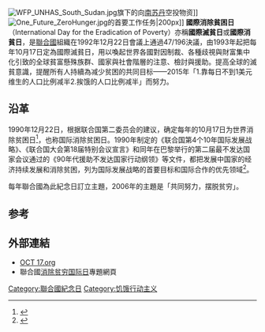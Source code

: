 [[File:WFP_UNHAS_South_Sudan.jpg|thumb]]旗下的{{le|联合国人道主义空运处|United Nations Humanitarian Air Service}}向[[南苏丹|南苏丹]]空投物资]]
[[File:One_Future_ZeroHunger.jpg|thumb]]的首要工作任务|200px]]
'''國際消除貧困日'''（International Day for the Eradication of Poverty）亦稱'''國際滅貧日'''或'''國際消貧日'''，是[[聯合國|聯合國]]組織在1992年12月22日會議上通過47/196決議，由1993年起把每年10月17日定為國際滅貧日，用以喚起世界各國對因制裁、各種歧視與財富集中化引致的全球貧富懸殊族群、國家與社會階層的注意、檢討與援助。提高全球的滅貧意識，提醒所有人持續為减少贫困的共同目标——2015年「1.靠每日不到1美元维生的人口比例减半2.挨饿的人口比例减半」而努力。

== 沿革 ==
1990年12月22日，{{le|第47届联合国大会|Forty-seventh session of the United Nations General Assembly}}根据联合国第二委员会的建议，确定每年的10月17日为世界消除贫困日<ref>{{Cite book|title=联合国知识词典|last=计翔翔主编|first=|publisher=杭州：杭州出版社|year=2000.01|isbn=7-80633-189-1|location=|pages=305}}</ref>，也称国际消除贫困日。1990年制定的《联合国第4个10年国际发展战略》、《联合国大会第18届特别会议宣言》和同年在巴黎举行的第二届最不发达国家会议通过的《90年代援助不发达国家行动纲领》等文件，都把发展中国家的经济持续发展和消除贫困，列为国际发展战略的首要目标和国际合作的优先领域<ref>{{Cite book|title=世界纪念日·节日宝典通书|last=曾强吾，唐少斌编|first=|publisher=北京：气象出版社|year=2004.06|isbn=7-5029-3743-9|location=|pages=65}}</ref>。

每年聯合國為此紀念日訂立主題，2006年的主題是「共同努力，摆脱贫穷」。

==参考==
{{reflist}}
== 外部連結 ==
* [http://www.oct17.org/ OCT 17.org]{{Wayback|url=http://www.oct17.org/ |date=20070228135338 }}
* 聯合國[http://www.un.org/zh/events/povertyday/ 消除贫穷国际日]{{Wayback|url=http://www.un.org/zh/events/povertyday/ |date=20131019013644 }}專題網頁

[[Category:聯合國紀念日|Category:聯合國紀念日]]
[[Category:饥饿行动主义|Category:饥饿行动主义]]
